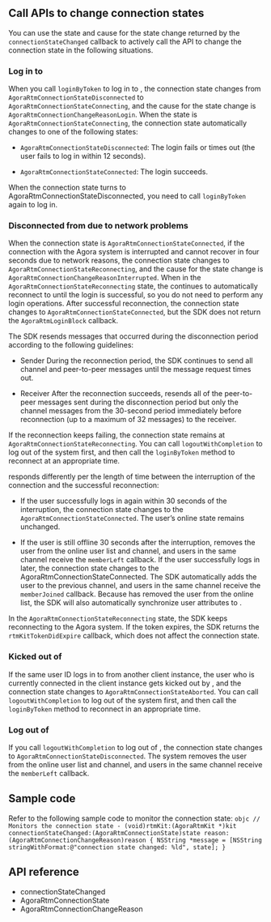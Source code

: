 <PlatformWrapper platform="macos">
        
## Call APIs to change connection states

You can use the state and cause for the state change returned by the `connectionStateChanged` callback to actively call the API to change the connection state in the following situations.

### Log in to <Vg k="SIG" />

When you call `loginByToken` to log in to <Vg k="SIG" />, the connection state changes from `AgoraRtmConnectionStateDisconnected` to `AgoraRtmConnectionStateConnecting`, and the cause for the state change is `AgoraRtmConnectionChangeReasonLogin`. When the state is `AgoraRtmConnectionStateConnecting`, the connection state automatically changes to one of the following states:

-   `AgoraRtmConnectionStateDisconnected`: The login fails or times out (the user fails to log in within 12 seconds).

-   `AgoraRtmConnectionStateConnected`: The login succeeds.

When the connection state turns to AgoraRtmConnectionStateDisconnected, you need to call `loginByToken` again to log in.

### Disconnected from <Vg k="SIG" /> due to network problems

When the connection state is `AgoraRtmConnectionStateConnected`, if the connection with the Agora <Vg k="MESS" /> system is interrupted and cannot recover in four seconds due to network reasons, the connection state changes to `AgoraRtmConnectionStateReconnecting`, and the cause for the state change is `AgoraRtmConnectionChangeReasonInterrupted`. When in the `AgoraRtmConnectionStateReconnecting` state, the <Vg k="MESS_SDK" /> continues to automatically reconnect to <Vg k="SIG" /> until the login is successful, so you do not need to perform any login operations. After successful reconnection, the connection state changes to `AgoraRtmConnectionStateConnected`, but the SDK does not return the `AgoraRtmLoginBlock` callback.

The SDK resends messages that occurred during the disconnection period according to the following guidelines:

-   Sender
    During the reconnection period, the SDK continues to send all channel and peer-to-peer messages until the message request times out.

-   Receiver
    After the reconnection succeeds, <Vg k="SIG" /> resends all of the peer-to-peer messages sent during the disconnection period but only the channel messages from the 30-second period immediately before reconnection (up to a maximum of 32 messages) to the receiver.

If the reconnection keeps failing, the connection state remains at `AgoraRtmConnectionStateReconnecting`. You can call `logoutWithCompletion` to log out of the system first, and then call the `loginByToken` method to reconnect at an appropriate time.

<Vg k="SIG" /> responds differently per the length of time between the interruption of the connection and the successful reconnection:

-   If the user successfully logs in again within 30 seconds of the interruption, the connection state changes to the `AgoraRtmConnectionStateConnected`. The user’s online state remains unchanged.

-   If the user is still offline 30 seconds after the interruption, <Vg k="SIG" /> removes the user from the online user list and channel, and users in the same channel receive the `memberLeft` callback. If the user successfully logs in later, the connection state changes to the AgoraRtmConnectionStateConnected. The SDK automatically adds the user to the previous channel, and users in the same channel receive the `memberJoined` callback. Because <Vg k="SIG" /> has removed the user from the online list, the SDK will also automatically synchronize user attributes to <Vg k="SIG" />.

In the `AgoraRtmConnectionStateReconnecting` state, the SDK keeps reconnecting to the Agora <Vg k="MESS" /> system. If the token expires, the SDK returns the `rtmKitTokenDidExpire` callback, which does not affect the connection state.

### Kicked out of <Vg k="SIG" />

If the same user ID logs in to <Vg k="SIG" /> from another client instance, the user who is currently connected in the client instance gets kicked out by <Vg k="SIG" />, and the connection state changes to `AgoraRtmConnectionStateAborted`. You can call `logoutWithCompletion` to log out of the system first, and then call the `loginByToken` method to reconnect in an appropriate time.

### Log out of <Vg k="SIG" />

If you call `logoutWithCompletion` to log out of <Vg k="SIG" />, the connection state changes to `AgoraRtmConnectionStateDisconnected`. The <Vg k="MESS" /> system removes the user from the online user list and channel, and users in the same channel receive the `memberLeft` callback.

## Sample code

Refer to the following sample code to monitor the connection state:
    ```objc
    // Monitors the connection state
    - (void)rtmKit:(AgoraRtmKit *)kit connectionStateChanged:(AgoraRtmConnectionState)state reason:(AgoraRtmConnectionChangeReason)reason {
        NSString *message = [NSString stringWithFormat:@"connection state changed: %ld", state];
    }
    ```

## API reference

-   <Link to="{{Global.SIG_SDK_API_IOS}}/Protocols/AgoraRtmDelegate.html#//api/name/rtmKit:connectionStateChanged:reason:">connectionStateChanged</Link>

-   <Link to="{{Global.SIG_SDK_API_IOS}}/Constants/AgoraRtmConnectionState.htmlConstants/AgoraRtmConnectionState.html">AgoraRtmConnectionState</Link>

-   <Link to="{{Global.SIG_SDK_API_IOS}}/Constants/AgoraRtmConnectionChangeReason.html">AgoraRtmConnectionChangeReason</Link>

</PlatformWrapper>
